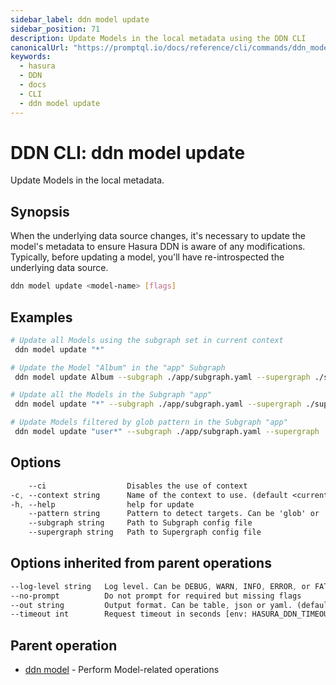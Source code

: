 ```yaml
---
sidebar_label: ddn model update
sidebar_position: 71
description: Update Models in the local metadata using the DDN CLI
canonicalUrl: "https://promptql.io/docs/reference/cli/commands/ddn_model_update"
keywords:
  - hasura
  - DDN
  - docs
  - CLI
  - ddn model update
---
```


# DDN CLI: ddn model update

Update Models in the local metadata.

## Synopsis

When the underlying data source changes, it's necessary to update the model's metadata to ensure Hasura DDN is aware of any modifications. Typically, before updating a model, you'll have re-introspected the underlying data source.

```bash
ddn model update <model-name> [flags]
```

## Examples

```bash
# Update all Models using the subgraph set in current context
 ddn model update "*"

# Update the Model "Album" in the "app" Subgraph
 ddn model update Album --subgraph ./app/subgraph.yaml --supergraph ./supergraph.yaml

# Update all the Models in the Subgraph "app"
 ddn model update "*" --subgraph ./app/subgraph.yaml --supergraph ./supergraph.yaml

# Update Models filtered by glob pattern in the Subgraph "app"
 ddn model update "user*" --subgraph ./app/subgraph.yaml --supergraph ./supergraph.yaml
```

## Options

```sass
    --ci                  Disables the use of context
-c, --context string      Name of the context to use. (default <current_context>)
-h, --help                help for update
    --pattern string      Pattern to detect targets. Can be 'glob' or 'literal'. (default "glob")
    --subgraph string     Path to Subgraph config file
    --supergraph string   Path to Supergraph config file
```

## Options inherited from parent operations

```sass
--log-level string   Log level. Can be DEBUG, WARN, INFO, ERROR, or FATAL. (default "INFO")
--no-prompt          Do not prompt for required but missing flags
--out string         Output format. Can be table, json or yaml. (default "table")
--timeout int        Request timeout in seconds [env: HASURA_DDN_TIMEOUT] (default 100)
```

## Parent operation

- [ddn model](/reference/cli/commands/ddn_model) - Perform Model-related operations
